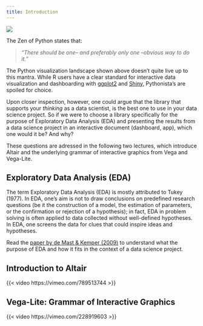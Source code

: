 ```yaml
---
title: Introduction
---
```


![](images/python-visualization-landscape.png)

The Zen of Python states that:

> _"There should be one-- and preferably only one --obvious way to do it."_

The Python visualization landscape shown above doesn't quite live up to this mantra. While R users have a clear standard for interactive data visualization and dashboarding with [ggplot2](https://ggplot2.tidyverse.org/) and [Shiny](https://shiny.rstudio.com), Pythonista's are spoiled for choice.

Upon closer inspection, however, one could argue that the library that supports your _thinking_ as a data scientist, is the best one to use in your data science project. So if we were to choose a library specifically for the purpose of Exploratory Data Analysis (EDA) and presenting the results from a data science project in an interactive document (dashboard, app), which one would it be? And why?

These questions are adressed in the following two lectures, which introduce Altair and the underlying grammar of interactive graphics from Vega and Vega-Lite.

::: {.callout-note appearance="simple" collapse="true"}

## Exploratory Data Analysis (EDA)

The term Exploratory Data Analysis (EDA) is mostly attributed to Tukey (1977). In EDA, one’s aim is not to draw conclusions on predefined research questions (be it the construction of a model, the estimation of parameters, or the confirmation or rejection of a hypothesis); in fact, EDA in problem solving is often applied to data collected without well-defined hypotheses. In EDA, one screens the data for clues that could inspire ideas and hypotheses.

Read the [paper by de Mast & Kemper (2009)](bibliography/demast2009principles.pdf) to understand what the purpose of EDA and how it fits in the context of a data science project.
:::

:::{.panel-tabset}
## Introduction to Altair

{{< video https://vimeo.com/789513744 >}}

## Vega-Lite: Grammar of Interactive Graphics

{{< video https://vimeo.com/228919603 >}}
:::